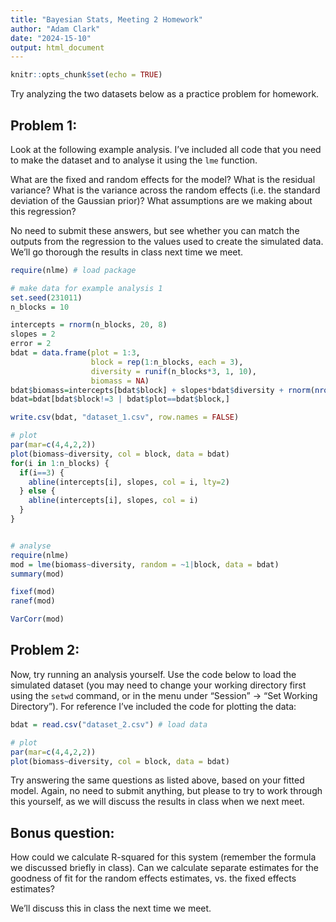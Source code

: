 ```yaml
---
title: "Bayesian Stats, Meeting 2 Homework"
author: "Adam Clark"
date: "2024-15-10"
output: html_document
---
```


```r
knitr::opts_chunk$set(echo = TRUE)
```

Try analyzing the two datasets below as a practice problem for homework.

## Problem 1:

Look at the following example analysis. I've included all code that you need to make the dataset and to analyse it using the `lme` function.

What are the fixed and random effects for the model? What is the residual variance? What is the variance across the random effects (i.e. the standard deviation of the Gaussian prior)? What assumptions are we making about this regression?

No need to submit these answers, but see whether you can match the outputs from the regression to the values used to create the simulated data. We'll go thorough the results in class next time we meet.

```r
require(nlme) # load package

# make data for example analysis 1
set.seed(231011)
n_blocks = 10

intercepts = rnorm(n_blocks, 20, 8)
slopes = 2
error = 2
bdat = data.frame(plot = 1:3,
                  block = rep(1:n_blocks, each = 3),
                  diversity = runif(n_blocks*3, 1, 10),
                  biomass = NA)
bdat$biomass=intercepts[bdat$block] + slopes*bdat$diversity + rnorm(nrow(bdat), 0, error)
bdat=bdat[bdat$block!=3 | bdat$plot==bdat$block,]

write.csv(bdat, "dataset_1.csv", row.names = FALSE)

# plot
par(mar=c(4,4,2,2))
plot(biomass~diversity, col = block, data = bdat)
for(i in 1:n_blocks) {
  if(i==3) {
    abline(intercepts[i], slopes, col = i, lty=2)
  } else {
    abline(intercepts[i], slopes, col = i)
  }
}


# analyse
require(nlme)
mod = lme(biomass~diversity, random = ~1|block, data = bdat)
summary(mod)

fixef(mod)
ranef(mod)

VarCorr(mod)
```

## Problem 2:

Now, try running an analysis yourself. Use the code below to load the simulated dataset (you may need to change your working directory first using the `setwd` command, or in the menu under "Session" -> "Set Working Directory"). For reference I've included the code for plotting the data:

```r
bdat = read.csv("dataset_2.csv") # load data

# plot
par(mar=c(4,4,2,2))
plot(biomass~diversity, col = block, data = bdat)
```

Try answering the same questions as listed above, based on your fitted model. Again, no need to submit anything, but please to try to work through this yourself, as we will discuss the results in class when we next meet.

## Bonus question:

How could we calculate R-squared for this system (remember the formula we discussed briefly in class). Can we calculate separate estimates for the goodness of fit for the random effects estimates, vs. the fixed effects estimates?

We'll discuss this in class the next time we meet.